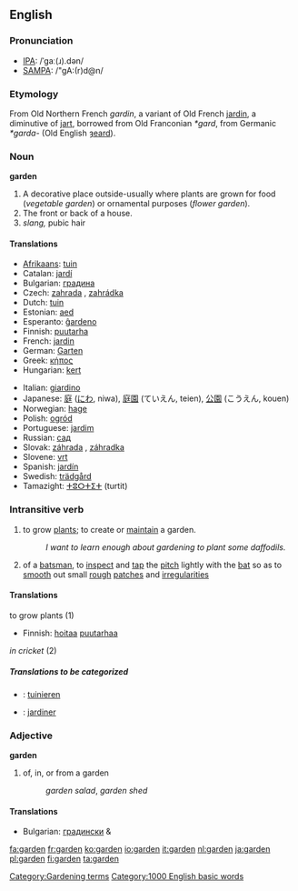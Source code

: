 ==English==

===Pronunciation===
*[[w:IPA|IPA]]: /ˈɡaː(ɹ).dən/
*[[w:SAMPA|SAMPA]]: /"gA:(r)d@n/

===Etymology===
From Old Northern French ''gardin'', a variant of Old French [[jardin]], a diminutive of [[jart]], borrowed from Old Franconian ''*gard'', from Germanic ''*garda-'' (Old English [[geard|ȝeard]]).

===Noun===
'''garden'''
# A decorative place outside-usually where plants are grown for food (''vegetable garden'') or ornamental purposes (''flower garden'').
# The front or back of a house.
# ''slang,'' pubic hair

====Translations====
{{top}}
*[[Afrikaans]]: [[tuin]]
*Catalan: [[jardí]] {{m}}
*Bulgarian: [[градина]] {{f}}
*Czech: [[zahrada]] {{f}}, [[zahrádka]] {{f}}
*Dutch: [[tuin]] {{m}}
*Estonian: [[aed]]
*Esperanto: [[ĝardeno]]
*Finnish: [[puutarha]]
*French: [[jardin]] {{m}}
*German: [[Garten]] {{m}}
*Greek: [[κήπος]] {{m}}
*Hungarian: [[kert]]
{{mid}}
*Italian: [[giardino]] {{m}}
*Japanese: [[庭]] ([[にわ]], niwa), [[庭園]] (ていえん, teien), [[公園]] (こうえん, kouen)
*Norwegian: [[hage]] {{c}}
*Polish: [[ogród]] {{m}}
*Portuguese: [[jardim]] {{m}}
*Russian: [[сад]]
*Slovak: [[záhrada#Slovak|záhrada]] {{f}}, [[záhradka]] {{f}}
*Slovene: [[vrt]] {{m}}
*Spanish: [[jardín]] {{m}}
*Swedish: [[trädgård]] {{c}}
*Tamazight: [[ⵜⵓⵔⵜⵉⵜ]] (turtit) {{f}}
{{bottom}}

===Intransitive verb===
{{conj|garden|gardens|gardened|gardened|gardening}}
#to grow [[plant]]s; to create or [[maintain]] a garden.
#:''I want to learn enough about gardening to plant some daffodils.''
#{{cricket}} of a [[batsman]], to [[inspect]] and [[tap]] the [[pitch]] lightly with the [[bat]] so as to [[smooth]] out small [[rough]] [[patches]] and [[irregularities]]

====Translations====
;to grow plants (1)
{{top}}
*Finnish: [[hoitaa]] [[puutarha|puutarhaa]]
{{mid}}
{{bottom}}

;''in cricket'' (2)
{{top}}
{{mid}}
{{bottom}}

=====Translations to be categorized=====
{{checktrans}}

*{{ttbc|Dutch}}: [[tuinieren]]

*{{ttbc|French}}: [[jardiner]]


===Adjective===
'''garden'''

# of, in, or from a garden
#:''garden salad'', ''garden shed''

====Translations====
*Bulgarian: [[градински]] {{m}} & {{p}}

[[Category:Gardening terms]]
[[Category:1000 English basic words]]

[[fa:garden]]
[[fr:garden]]
[[ko:garden]]
[[io:garden]]
[[it:garden]]
[[nl:garden]]
[[ja:garden]]
[[pl:garden]]
[[fi:garden]]
[[ta:garden]]